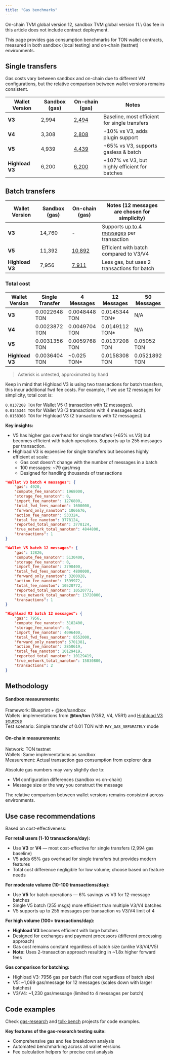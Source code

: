 ```yaml
---
title: "Gas benchmarks"
---
```



<Aside
  type="caution"
>
  On-chain TVM global version 12, sandbox TVM global version 11.\
  Gas fee in this article does not include contract deployment.
</Aside>

This page provides gas consumption benchmarks for TON wallet contracts,\
measured in both sandbox (local testing) and on-chain (testnet) environments.

## Single transfers

Gas costs vary between sandbox and on-chain due to different VM configurations, but the relative comparison between wallet versions remains consistent.

| Wallet Version  | Sandbox (gas) | On-chain (gas)       | Notes                                         |
| --------------- | ------------- | -------------------- | --------------------------------------------- |
| **V3**          | 2,994         | [2,494][V3-single]   | Baseline, most efficient for single transfers |
| **V4**          | 3,308         | [2,808][V4-single]   | +10% vs V3, adds plugin support               |
| **V5**          | 4,939         | [4,439][V5-single]   | +65% vs V3, supports gasless & batch          |
| **Highload V3** | 6,200         | [6,200][HLv3-single] | +107% vs V3, but highly efficient for batches |

[HLv3-single]: https://testnet.tonviewer.com/transaction/e4a5bc1851b709260146999dd402fc7e6640b98505536b127fea3dcd9d46086d

[HLv3-batch]: https://testnet.tonviewer.com/transaction/ad6298ff8edf063224bc54a34a39294a44f4a0595e65d73ff4c3511f9f37dacb

[V5-single]: https://testnet.tonviewer.com/transaction/6677ea2a3d0cdccf335bb9856089e8c8986a9a7ff08cbafb8bcb4c8b768bb82e

[V5-batch]: https://testnet.tonviewer.com/transaction/3337c38f131d336b2b7462207cdee1af9171873ec5958ea4565051064a1de4eb

[V4-single]: https://testnet.tonviewer.com/transaction/bb8cfe3748c30e36d63c28871829d0e6dc9f6fdfd715f0623c1f563249737045

[V3-single]: https://testnet.tonviewer.com/transaction/427c5ace7a87c968510daeea2b53a34f56dc9a4ae0397213047d8bcbf51cfed7

## Batch transfers

| Wallet Version  | Sandbox (gas) | On-chain (gas)      | Notes (12 messages are chosen for simplicity)                                                         |
| --------------- | ------------- | ------------------- | ----------------------------------------------------------------------------------------------------- |
| **V3**          | 14,760        | -                   | Supports [up to 4 messages](/standard/wallets/history#external-message-body-layout-3) per transaction |
| **V5**          | 11,392        | [10,892][V5-batch]  | Efficient with batch compared to V3/V4                                                                |
| **Highload V3** | 7,956         | [7,911][HLv3-batch] | Less gas, but uses 2 transactions for batch                                                           |

### Total cost

| Wallet Version  | Single Transfer | 4 Messages    | 12 Messages     | 50 Messages   |
| --------------- | --------------- | ------------- | --------------- | ------------- |
| **V3**          | 0.0022648 TON   | 0.0048448 TON | 0.0145344 TON\* | N/A           |
| **V4**          | 0.0023872 TON   | 0.0049704 TON | 0.0149112 TON\* | N/A           |
| **V5**          | 0.0031356 TON   | 0.0059768 TON | 0.0137208 TON   | 0.05052 TON   |
| **Highload V3** | 0.0036404 TON   | \~0.025 TON\* | 0.0158308 TON   | 0.0521892 TON |

> Asterisk is untested, approximated by hand

<Aside>
  Keep in mind that Highload V3 is using two transactions for batch transfers, this incur additional fwd fee costs.
  For example, if we use 12 messages for simplicity, total cost is:

  `0.0137208 TON` for Wallet V5 (1 transaction with 12 messages).\
  `0.0145344 TON` for Wallet V3 (3 transactions with 4 messages each).\
  `0.0158308 TON` for Highload V3 (2 transactions with 12 messages).
</Aside>

**Key insights:**

- V5 has higher gas overhead for single transfers (+65% vs V3) but becomes efficient with batch operations. Supports up to 255 messages per transaction.
- Highload V3 is expensive for single transfers but becomes highly efficient at scale:
  - Gas cost doesn't change with the number of messages in a batch
  - 100 messages: \~79 gas/msg
  - Designed for handling thousands of transactions

```json expandable
"Wallet V3 batch 4 messages": {
    "gas": 4920,
    "compute_fee_nanoton": 1968000,
    "storage_fee_nanoton": 0,
    "import_fee_nanoton": 1276800,
    "total_fwd_fees_nanoton": 1600000,
    "forward_only_nanoton": 1066676,
    "action_fee_nanoton": 533324,
    "total_fee_nanoton": 3778124,
    "reported_total_nanoton": 3778124,
    "true_network_total_nanoton": 4844800,
    "transactions": 1
}

"Wallet V5 batch 12 messages": {
    "gas": 12826,
    "compute_fee_nanoton": 5130400,
    "storage_fee_nanoton": 0,
    "import_fee_nanoton": 3790400,
    "total_fwd_fees_nanoton": 4800000,
    "forward_only_nanoton": 3200028,
    "action_fee_nanoton": 1599972,
    "total_fee_nanoton": 10520772,
    "reported_total_nanoton": 10520772,
    "true_network_total_nanoton": 13720800,
    "transactions": 1
}

"Highload V3 batch 12 messages": {
    "gas": 7956,
    "compute_fee_nanoton": 3182400,
    "storage_fee_nanoton": 0,
    "import_fee_nanoton": 4096400,
    "total_fwd_fees_nanoton": 8552000,
    "forward_only_nanoton": 5701381,
    "action_fee_nanoton": 2850619,
    "total_fee_nanoton": 10129419,
    "reported_total_nanoton": 10129419,
    "true_network_total_nanoton": 15830800,
    "transactions": 2
}
```

## Methodology

#### Sandbox measurements:

Framework: Blueprint + @ton/sandbox\
Wallets: implementations from **@ton/ton** (V3R2, V4, V5R1)
and [Highload V3 sources](https://github.com/ton-blockchain/highload-wallet-contract-v3)\
Test scenario: Simple transfer of 0.01 TON with `PAY_GAS_SEPARATELY` mode

#### On-chain measurements:

Network: TON testnet\
Wallets: Same implementations as sandbox\
Measurement: Actual transaction gas consumption from explorer data

<Aside type="note">
  Absolute gas numbers may vary slightly due to:

  - VM configuration differences (sandbox vs on-chain)
  - Message size or the way you construct the message

  The relative comparison between wallet versions remains consistent across environments.
</Aside>

## Use case recommendations

Based on cost-effectiveness:

**For retail users (1-10 transactions/day):**

- Use **V3** or **V4** — most cost-effective for single transfers (2,994 gas baseline)
- V5 adds 65% gas overhead for single transfers but provides modern features
- Total cost difference negligible for low volume; choose based on feature needs

**For moderate volume (10-100 transactions/day):**

- Use **V5** for batch operations — 6% savings vs V3 for 12-message batches
- Single V5 batch (255 msgs) more efficient than multiple V3/V4 batches
- V5 supports up to 255 messages per transaction vs V3/V4 limit of 4

**For high volume (100+ transactions/day):**

- **Highload V3** becomes efficient with large batches
- Designed for exchanges and payment processors (different processing approach)
- Gas cost remains constant regardless of batch size (unlike V3/V4/V5)
- **Note:** Uses 2-transaction approach resulting in \~1.8x higher forward fees

**Gas comparison for batching:**

- Highload V3: 7956 gas per batch (flat cost regardless of batch size)
- V5: \~1,069 gas/message for 12 messages (scales down with larger batches)
- V3/V4: \~1,230 gas/message (limited to 4 messages per batch)

## Code examples

Check [gas-research](https://github.com/memearchivarius/gas-research) and [tolk-bench](https://github.com/ton-blockchain/tolk-bench) projects for code examples.

**Key features of the gas-research testing suite:**

- Comprehensive gas and fee breakdown analysis
- Automated benchmarking across all wallet versions
- Fee calculation helpers for precise cost analysis
